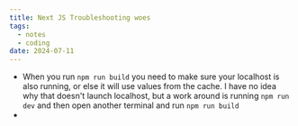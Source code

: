 ```yaml
---
title: Next JS Troubleshooting woes
tags:
  - notes
  - coding
date: 2024-07-11
---
```

- When you run `npm run build` you need to make sure your localhost is also running, or else it will use values from the cache. I have no idea why that doesn't launch localhost, but a work around is running `npm run dev` and then open another terminal and run `npm run build`
- 